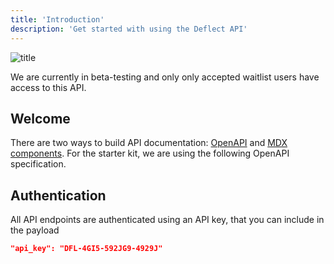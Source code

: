 ```yaml
---
title: 'Introduction'
description: 'Get started with using the Deflect API'
---
```


![title](/images/hero2.png)

<Note>
  We are currently in beta-testing and only only accepted waitlist users have access to this API.
</Note>

## Welcome

There are two ways to build API documentation: [OpenAPI](https://mintlify.com/docs/api-playground/openapi/setup) and [MDX components](https://mintlify.com/docs/api-playground/mdx/configuration). For the starter kit, we are using the following OpenAPI specification.



## Authentication

All API endpoints are authenticated using an API key, that you can include in the payload

```json
"api_key": "DFL-4GI5-592JG9-4929J"
```
